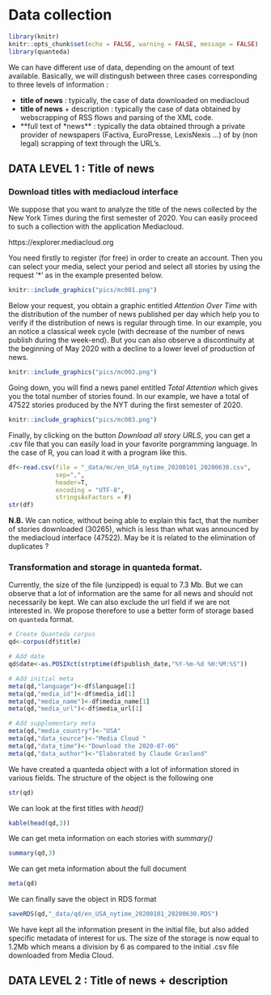 # Data collection {#data_collect}

```r
library(knitr)
knitr::opts_chunk$set(echo = FALSE, warning = FALSE, message = FALSE)
library(quanteda)
```

We can have different use of data, depending on the amount of text available. Basically, we will distingush between three cases corresponding to three levels of information :

- **title of news** : typically, the case of data downloaded on mediacloud
- **title of news** + description : typically the case of data obtained by webscrapping of RSS flows and parsing of the XML code.
- **full text of *news** : typically the data obtained through a private provider of newspapers (Factiva, EuroPresse, LexisNexis ...) of by (non legal) scrapping of text through the URL's. 



## DATA LEVEL 1 : Title of news

### Download titles with mediacloud interface

We suppose that you want to analyze the title of the news collected by the New York Times during the first semester of 2020. You can easily proceed to such a collection with the application Mediacloud.

https://explorer.mediacloud.org

You need firstly to register (for free) in order to create an account. Then you can select your media, select your period and select all stories by using the request '*' as in the example presented below.

```r
knitr::include_graphics("pics/mc001.png")
```

Below your request, you obtain a graphic entitled *Attention Over Time* with the distribution of the number of news published per day which help you to verify if the distribution of news is regular through time. In our example, you an notice a classical week cycle (with decrease of the number of news publish during the week-end). But you can also observe a discontinuity at the beginning of May 2020 with a decline to a lower level of production of news. 

```r
knitr::include_graphics("pics/mc002.png")
```
Going down, you will find a news panel entitled *Total Attention* which gives you the total number of stories found. In our example, we have a total of 47522 stories produced by the NYT during the first semester of 2020. 

```r
knitr::include_graphics("pics/mc003.png")
```

Finally, by clicking on the button *Download all story URLS*, you can get a .csv file that you can easily load in your favorite porgramming language. In the case of R, you can load it with a program like this. 

```r
df<-read.csv(file = "_data/mc/en_USA_nytime_20200101_20200630.csv",
             sep=",",
             header=T,
             encoding = "UTF-8",
             stringsAsFactors = F)
str(df)
```
**N.B.** We can notice, without being able to explain this fact, that the number of stories downloaded (30265), which is less than what was announced by the mediacloud interface (47522). May be it is related to the elimination of duplicates ? 

### Transformation and storage in quanteda format.

Currently, the size of the file (unzipped) is equal to 7.3 Mb. But we can observe that a lot of information are the same for all news and should not necessarily be kept. We can also exclude the url field if we are not interested in. We propose therefore to use a better form of storage based on `quanteda` format.

```r
# Create Quanteda corpus
qd<-corpus(df$title)

# Add date
qd$date<-as.POSIXct(strptime(df$publish_date,"%Y-%m-%d %H:%M:%S"))

# Add initial meta
meta(qd,"language")<-df$language[1]
meta(qd,"media_id")<-df$media_id[1]
meta(qd,"media_name")<-df$media_name[1]
meta(qd,"media_url")<-df$media_url[1]

# Add supplementary meta
meta(qd,"media_country")<-"USA"
meta(qd,"data_source")<-"Media Cloud "
meta(qd,"data_time")<-"Download the 2020-07-06"
meta(qd,"data_author")<-"Elaborated by Claude Grasland"
```

We have created a quanteda object with a lot of information stored in various fields. The structure of the object is the following one

```r
str(qd)
```

We can look at the first titles with *head()*

```r
kable(head(qd,3))
```


We can get meta information on each stories with *summary()*

```r
summary(qd,3)
```

We can get meta information about the full document

```r
meta(qd)
```

We can finally save the object in RDS format

```r
saveRDS(qd,"_data/qd/en_USA_nytime_20200101_20200630.RDS")
```

We have kept all the information present in the initial file, but also added specific metadata of interest for us. The size of the storage is now equal to 1.2Mb which means a division by 6 as compared to the initial .csv file downloaded from Media Cloud. 



##  DATA LEVEL 2 : Title of news + description



